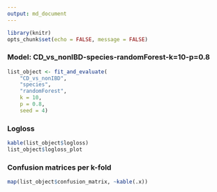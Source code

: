 ```yaml
---
output: md_document
---
```


```r
library(knitr)
opts_chunk$set(echo = FALSE, message = FALSE)
```

### Model: CD_vs_nonIBD-species-randomForest-k=10-p=0.8

```r
list_object <- fit_and_evaluate(
	"CD_vs_nonIBD",
	"species",
	"randomForest",
	k = 10,
	p = 0.8,
	seed = 4)
```
### Logloss

```r
kable(list_object$logloss)
list_object$logloss_plot
```

### Confusion matrices per k-fold
```r
map(list_object$confusion_matrix, ~kable(.x))
```

